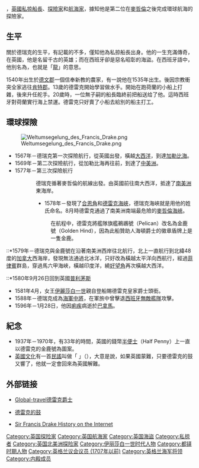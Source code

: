 {{noteTA
|1=zh-cn:弗朗西斯; zh-tw:法蘭西斯; zh-hk:法蘭西斯;
|2=zh-cn:德雷克; zh-tw:德瑞克; zh-hk:戴基;
}}
{{Infobox pirate
|name=法蘭西斯·戴基爵士<br>Sir Francis Drake
|birth_date=[[Circa|c.]] {{Birth-date|1540}}
|death_date= 1596年1月28日（55歲）
|image= File:Gheeraerts Francis Drake 1591.jpg
|signature=File:Francis Drake Signature.svg
|caption=1591年的法蘭西斯·戴基
|nickname=El Draque{{es}}<br>Draco{{la icon}}
|type=[[海盜|海盜]]
|birth_place = {{flagicon|ENG}} [[英格蘭王國|英格蘭王國]][[德文郡|德文郡]][[塔維斯托克|塔維斯托克]]
|death_place = {{flagicon image|Flag of Cross of Burgundy.svg}} [[西班牙帝國|西班牙帝國]][[秘魯總督轄區|秘魯總督轄區]][[波托韋洛|波托韋洛]]
|allegiance= {{flagicon|ENG}} [[英格蘭王國|英格蘭王國]]
|serviceyears=1563–1596
|base of operations=[[加勒比海|加勒比海]]
|rank=[[海軍中將|海軍中將]]
|battles=[[英西戰爭|英西戰爭]]<br />[[西班牙艦隊#格瑞福連海戰|格瑞福連海戰]]
|wealth=$130.7百萬美元（2017）
|latework}}
{{地區用詞3|zh-cn='''弗朗西斯·德雷克'''|zh-tw='''法蘭西斯·德瑞克'''|zh-hk='''法蘭西斯·戴基'''|as=譯作|start=爵士（{{lang-en|Sir Francis Drake}}，{{bd|1540年||1596年|1月28日|catIdx=Drake, Francis}}），|end=}}，[[英格蘭|英國]][[私掠船長|私掠船長]]、[[探險家|探險家]]和[[航海家|航海家]]，據知他是第二位在[[麥哲倫|麥哲倫]]之後完成環球航海的探險家。

== 生平 ==
關於德瑞克的生平，有記載的不多，僅知他為私掠船長出身。他的一生充滿傳奇，在英國，他是名留千古的英雄；而在西班牙卻是惡名昭彰的海盜。在西班牙語中，他別名為{{lang|es|El Draque}}，也就是「[[龍|龍]]」的意思。

1540年出生於[[德文郡|德文郡]]一個信奉新教的農家，有一說他在1535年出生。後因宗教衝突全家逃往[[肯特郡|肯特郡]]。13歲的德雷克開始學習做水手。開始在跑荷蘭的小船上打雜，後來升任舵手。20歲時，一位無子嗣的船長臨終前把船送给了他。這時西班牙對荷蘭實行海上禁運。德雷克只好賣了小船去給別的船主打工。

== 環球探險 ==
[[File:Weltumsegelung_des_Francis_Drake.png|thumb]]
*1567年－德瑞克第一次探險航行，從英國出發，橫越[[大西洋|大西洋]]，到達[[加勒比海|加勒比海]]。
*1569年－第二次探險航行，從加勒比海再往前，到達了[[中美洲|中美洲]]。 
*1577年－第三次探險航行
::德瑞克循著麥哲倫的航線出發。由英國前往南大西洋，抵達了[[南美洲|南美洲]]東海岸。
::*1578年－發現了[[合恩角|合恩角]]和[[德雷克海峽|德雷克海峽]]，德瑞克海峽就是用他的姓氏命名。8月時德雷克通過了南美洲南端最危險的[[麥哲倫海峽|麥哲倫海峽]]。
:::在航程中，德雷克將艦隊旗艦鵜鶘號（Pelican）改名為金鹿號（Golden Hind），因為此船贊助人海頓爵士的徽章盾牌上是一隻金鹿。 

::*1579年－德瑞克與金鹿號在沿著南美洲西岸往北航行，北上一直航行到北緯48度的[[加拿大|加拿大]]西海岸，發現無法通過北冰洋，只好改為橫越太平洋向西航行，經過[[菲律賓|菲律賓]]群島，穿過馬六甲海峽，橫越印度洋，繞[[好望角|好望角]]再次橫越大西洋。
::*1580年9月26日回到英國[[普利茅斯_(英國)|普利茅斯]]
*1581年4月，女王[[伊麗莎白一世|伊麗莎白一世]]親自登船賜德雷克皇家爵士頭銜。 
*1588年－德瑞克成為[[海軍中將|海軍中將]]，在軍旅中曾擊退[[西班牙|西班牙]][[西班牙艦隊|無敵艦隊]]攻擊。
*1596年－1月28日，他因[[痢疾|痢疾]]病逝於[[巴拿馬|巴拿馬]]。

== 紀念 ==
*1937年－1970年，有33年的時間，英國的錢幣[[半便士|半便士]]（Half Penny）上一直以德雷克的金鹿號為圖案。
*[[英國文化|英國文化]]有一首[[民謠|民謠]]叫做「{{link-en|德雷克的鼓|Drake's Drum#Cultural impact}} 」（{{lang|en|Drake's Drum}}），大意是說，如果英國蒙難，只要德雷克的鼓又響了，他就一定會回來為英國解難。

== 外部链接 ==
*{{en icon}} [http://www.global-travel.co.uk/drake.htm Global-travel德雷克爵士] {{Wayback|url=http://www.global-travel.co.uk/drake.htm |date=20210225150239 }}
*{{en icon}} [http://www.paranormality.com/drakes_drum.shtml 德雷克的鼓] {{WebCite|url=https://www.webcitation.org/64vv4e1hL?url=http://www.paranormality.com/drakes_drum.shtml |date=20120124145633 |dateformat=iso }}
*{{en icon}} [http://www.sirfrancisdrakehistory.net/ Sir Francis Drake History on the Internet] {{Wayback|url=http://www.sirfrancisdrakehistory.net/ |date=20210126075438 }}

{{Authority control}}
{{DEFAULTSORT:Drake, Francis}}

[[Category:英国探险家|Category:英国探险家]]
[[Category:英国航海家|Category:英国航海家]]
[[Category:英国海盜|Category:英国海盜]]
[[Category:私掠者|Category:私掠者]]
[[Category:英国北美洲探险家|Category:英国北美洲探险家]]
[[Category:伊丽莎白一世时代人物|Category:伊丽莎白一世时代人物]]
[[Category:都铎时期人物|Category:都铎时期人物]]
[[Category:英格兰议会议员_(1707年以前)|Category:英格兰议会议员 (1707年以前)]]
[[Category:英格兰海军将领|Category:英格兰海军将领]]
[[Category:内殿成员|Category:内殿成员]]